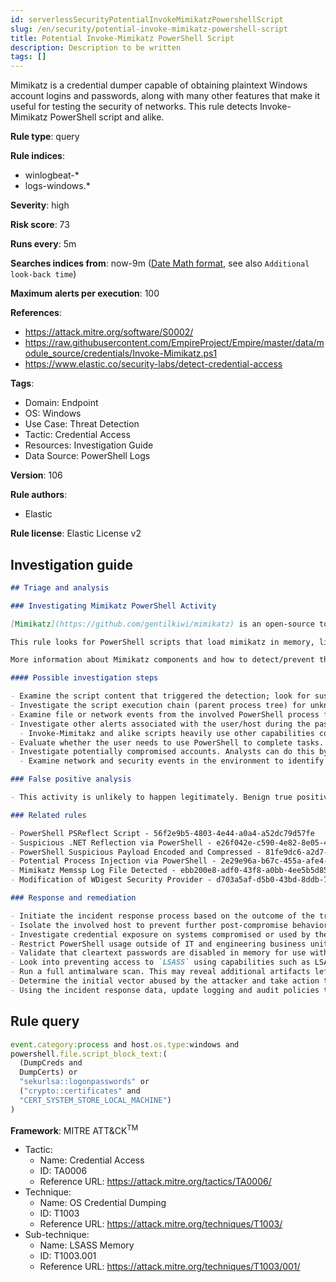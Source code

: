 ```yaml
---
id: serverlessSecurityPotentialInvokeMimikatzPowershellScript
slug: /en/security/potential-invoke-mimikatz-powershell-script
title: Potential Invoke-Mimikatz PowerShell Script
description: Description to be written
tags: []
---
```


<div id="potential-invoke-mimikatz-powershell-script"></div>

Mimikatz is a credential dumper capable of obtaining plaintext Windows account logins and passwords, along with many other features that make it useful for testing the security of networks. This rule detects Invoke-Mimikatz PowerShell script and alike.

**Rule type**: query

**Rule indices**: 

* winlogbeat-*
* logs-windows.*

**Severity**: high

**Risk score**: 73

**Runs every**: 5m

**Searches indices from**: now-9m ([Date Math format](((ref))/common-options.html#date-math), see also <DocLink id="serverlessSecurityRulesUiCreate" section="set-the-rules-schedule">`Additional look-back time`</DocLink>)

**Maximum alerts per execution**: 100

**References**: 

* https://attack.mitre.org/software/S0002/
* https://raw.githubusercontent.com/EmpireProject/Empire/master/data/module_source/credentials/Invoke-Mimikatz.ps1
* https://www.elastic.co/security-labs/detect-credential-access

**Tags**: 

* Domain: Endpoint
* OS: Windows
* Use Case: Threat Detection
* Tactic: Credential Access
* Resources: Investigation Guide
* Data Source: PowerShell Logs

**Version**: 106

**Rule authors**: 

* Elastic

**Rule license**: Elastic License v2

## Investigation guide

```markdown
## Triage and analysis

### Investigating Mimikatz PowerShell Activity

[Mimikatz](https://github.com/gentilkiwi/mimikatz) is an open-source tool used to collect, decrypt, and/or use cached credentials. This tool is commonly abused by adversaries during the post-compromise stage where adversaries have gained an initial foothold on an endpoint and are looking to elevate privileges and seek out additional authentication objects such as tokens/hashes/credentials that can then be used to move laterally and pivot across a network.

This rule looks for PowerShell scripts that load mimikatz in memory, like Invoke-Mimikataz, which are used to dump credentials from the Local Security Authority Subsystem Service (LSASS). Any activity triggered from this rule should be treated with high priority as it typically represents an active adversary.

More information about Mimikatz components and how to detect/prevent them can be found on [ADSecurity](https://adsecurity.org/?page_id=1821).

#### Possible investigation steps

- Examine the script content that triggered the detection; look for suspicious DLL imports, collection or exfiltration capabilities, suspicious functions, encoded or compressed data, and other potentially malicious characteristics.
- Investigate the script execution chain (parent process tree) for unknown processes. Examine their executable files for prevalence, whether they are located in expected locations, and if they are signed with valid digital signatures.
- Examine file or network events from the involved PowerShell process for suspicious behavior.
- Investigate other alerts associated with the user/host during the past 48 hours.
  - Invoke-Mimitakz and alike scripts heavily use other capabilities covered by other detections described in the "Related Rules" section.
- Evaluate whether the user needs to use PowerShell to complete tasks.
- Investigate potentially compromised accounts. Analysts can do this by searching for login events (for example, 4624) to the target host.
  - Examine network and security events in the environment to identify potential lateral movement using compromised credentials.

### False positive analysis

- This activity is unlikely to happen legitimately. Benign true positives (B-TPs) can be added as exceptions if necessary.

### Related rules

- PowerShell PSReflect Script - 56f2e9b5-4803-4e44-a0a4-a52dc79d57fe
- Suspicious .NET Reflection via PowerShell - e26f042e-c590-4e82-8e05-41e81bd822ad
- PowerShell Suspicious Payload Encoded and Compressed - 81fe9dc6-a2d7-4192-a2d8-eed98afc766a
- Potential Process Injection via PowerShell - 2e29e96a-b67c-455a-afe4-de6183431d0d
- Mimikatz Memssp Log File Detected - ebb200e8-adf0-43f8-a0bb-4ee5b5d852c6
- Modification of WDigest Security Provider - d703a5af-d5b0-43bd-8ddb-7a5d500b7da5

### Response and remediation

- Initiate the incident response process based on the outcome of the triage.
- Isolate the involved host to prevent further post-compromise behavior.
- Investigate credential exposure on systems compromised or used by the attacker to ensure all compromised accounts are identified. Reset passwords for these accounts and other potentially compromised credentials, such as email, business systems, and web services.
- Restrict PowerShell usage outside of IT and engineering business units using GPOs, AppLocker, Intune, or similar software.
- Validate that cleartext passwords are disabled in memory for use with `WDigest`.
- Look into preventing access to `LSASS` using capabilities such as LSA protection or antivirus/EDR tools that provide this capability.
- Run a full antimalware scan. This may reveal additional artifacts left in the system, persistence mechanisms, and malware components.
- Determine the initial vector abused by the attacker and take action to prevent reinfection through the same vector.
- Using the incident response data, update logging and audit policies to improve the mean time to detect (MTTD) and the mean time to respond (MTTR).
```

## Rule query

```js
event.category:process and host.os.type:windows and
powershell.file.script_block_text:(
  (DumpCreds and
  DumpCerts) or
  "sekurlsa::logonpasswords" or
  ("crypto::certificates" and
  "CERT_SYSTEM_STORE_LOCAL_MACHINE")
)

```

**Framework**: MITRE ATT&CK<sup>TM</sup>

* Tactic:
    * Name: Credential Access
    * ID: TA0006
    * Reference URL: https://attack.mitre.org/tactics/TA0006/
* Technique:
    * Name: OS Credential Dumping
    * ID: T1003
    * Reference URL: https://attack.mitre.org/techniques/T1003/
* Sub-technique:
    * Name: LSASS Memory
    * ID: T1003.001
    * Reference URL: https://attack.mitre.org/techniques/T1003/001/

